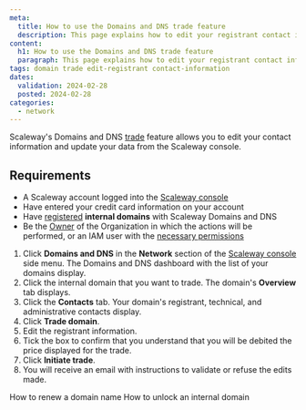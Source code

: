 ```yaml
---
meta:
  title: How to use the Domains and DNS trade feature
  description: This page explains how to edit your registrant contact information and trade your internal domain
content:
  h1: How to use the Domains and DNS trade feature
  paragraph: This page explains how to edit your registrant contact information and trade your internal domain
tags: domain trade edit-registrant contact-information
dates:
  validation: 2024-02-28
  posted: 2024-02-28
categories:
  - network
---
```


Scaleway's Domains and DNS [trade](/network/domains-and-dns/concepts/#trade) feature allows you to edit your contact information and update your data from the Scaleway console.

## Requirements

  - A Scaleway account logged into the [Scaleway console](https://console.scaleway.com)
  - Have entered your credit card information on your account
  - Have [registered](/network/domains-and-dns/how-to/register-internal-domain/) **internal domains** with Scaleway Domains and DNS
  - Be the [Owner](/identity-and-access-management/iam/concepts/#owner) of the Organization in which the actions will be performed, or an IAM user with the [necessary permissions](/identity-and-access-management/iam/concepts/#permission)


1. Click **Domains and DNS** in the **Network** section of the [Scaleway console](https://console.scaleway.com) side menu. The Domains and DNS dashboard with the list of your domains display.
2. Click the internal domain that you want to trade. The domain's **Overview** tab displays.
3. Click the **Contacts** tab. Your domain's registrant, technical, and administrative contacts display.
4. Click **Trade domain**.
5. Edit the registrant information.
6. Tick the box to confirm that you understand that you will be debited the price displayed for the trade.
7. Click **Initiate trade**.
8. You will receive an email with instructions to validate or refuse the edits made.

<Navigation title="See also">
  <PreviousButton to="/network/domains-and-dns/how-to/renew-domain/">How to renew a domain name</PreviousButton>
  <NextButton to="/network/domains-and-dns/how-to/unlock-internal-domain/">How to unlock an internal domain</NextButton>
</Navigation>